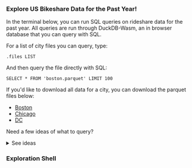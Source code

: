 
<div className="w-2/3 m-auto mt-16"> 

### Explore US Bikeshare Data for the Past Year! 

In the <Link href="#shellHeader">terminal</Link> below, you can run SQL queries on rideshare data for the past year. All queries are run through <Link target="_blank" href="https://duckdb.org/2021/10/29/duckdb-wasm">DuckDB-Wasm</Link>, an in browser database that you can query with SQL.


For a list of city files you can query, type:

`.files LIST` 

And then query the file directly with SQL:

```
SELECT * FROM 'boston.parquet' LIMIT 100
```

If you'd like to download all data for a city, you can download the parquet files below:
- [Boston](/boston_recent_year.parquet)
- [Chicago](/chicago_recent_year.parquet)
- [DC](/dc_recent_year.parquet)

Need a few ideas of what to query?

<details className="hover:cursor-pointer">
  <summary>See ideas</summary>
  ### Where do people from my local station go? 
    - Replace Dana Park with your local station name
  ```
    SELECT
        start_station_name,
        end_station_name,
        COUNT(*) as trips
    FROM 
        'boston.parquet'
    WHERE
        start_station_name = 'Dana Park'
    GROUP BY
        start_station_name,
        end_station_name
    ORDER BY 
        trips DESC;
  ```

  ### What's the median trip time at different hours of the day?

  ```
    SELECT
        EXTRACT(HOUR FROM start_time) AS hour,
        COUNT(*) AS trips,
        MEDIAN(DATEDIFF('minute', start_time, end_time)) AS median_trip_duration
    FROM
        'boston.parquet'
    GROUP BY
        hour
    ORDER BY
        hour;
  ```
</details>

### Exploration Shell 
<div id="shellHeader" className="max-w-2/3"><Shell /></div>
</div>
